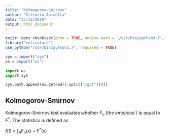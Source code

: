 ```yaml
---
title: "Kolmogorov-Smirnov"
author: "Vittorio Apicella"
date: "27/12/2019"
output: html_document
---
```


```r
knitr::opts_chunk$set(echo = TRUE, engine.path = '/usr/bin/python3.7', warning = FALSE, cache.lazy = FALSE)
library("reticulate")
use_python("/usr/bin/python3.7", required = TRUE)

sys = import("sys")
os = import("os")
```

```python
import os
import sys

sys.path.append(os.getcwd().split("/gof")[0])

```

## Kolmogorov-Smirnov

Kolmogorov-Smirnov test evaluates whether $F_n$ (the <em>empirical</em> ) is equal to $F^{*}$. The statistics is defined as

$KS = \displaystyle\int_{R} F_n(x) - F^{*}(x)$



```python




```
